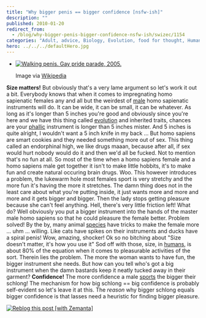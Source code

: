 ```yaml
---
title: "Why bigger penis == bigger confidence [nsfw-ish]"
description: ""
published: 2010-01-20
redirect_from:
  - /blog/why-bigger-penis-bigger-confidence-nsfw-ish/swizec/1154
categories: "Adult, advice, Biology, Evolution, food for thought, Human, intrigues, Male, Species, Uncategorized"
hero: ../../../defaultHero.jpg
---
```


- [![Walking penis. Gay pride parade, 2005.](http://swizec.com/blog/wp-content/uploads/2010/01/300px-2005_walking_penis.jpg "Walking penis. Gay pride parade, 2005.")](http://commons.wikipedia.org/wiki/Image:2005_walking_penis.jpg)

  Image via [Wikipedia](http://commons.wikipedia.org/wiki/Image:2005_walking_penis.jpg)

**Size matters!** But obviously that's a very lame argument so let's work it out a bit. Everybody knows that when it comes to impregnating homo sapienatic females any and all but the weirdest of [male](http://en.wikipedia.org/wiki/Male "Male") homo sapienatic instruments will do. It can be wide, it can be small, it can be whatever. As long as it's longer than 5 inches you're good and obviously since you're here and we have this thing called [evolution](http://en.wikipedia.org/wiki/Evolution "Evolution") and inherited traits, chances are your [phallic](http://en.wikipedia.org/wiki/Phallus "Phallus") instrument is longer than 5 inches mister. And 5 inches is quite alright, I wouldn't want a 5 inch knife in my back ... But homo sapiens are smart cookies and they needed something more out of sex. This thing called an endorphinal high, we like drugs maaan, because after all, if sex would hurt nobody would do it and then we'd all be fucked. Not to mention that's no fun at all. So most of the time when a homo sapiens female and a homo sapiens male get together it isn't to make little hobbits, it's to make fun and create natural occuring brain drugs. Woo. This however introduces a problem, the lukewarm hole most females sport is very stretchy and the more fun it's having the more it stretches. The damn thing does not in the least care about what you're putting inside, it just wants more and more and more and it gets bigger and bigger. Then the lady stops getting pleasure because she can't feel anything. Hell, there's very little friction left! What do? Well obviously you put a bigger instrument into the hands of the master male homo sapiens so that he could pleasure the female better. Problem solved! By the by, many animal [species](http://en.wikipedia.org/wiki/Species "Species") have tricks to make the female more ... uhm ... willing. Like cats have spikes on their instruments and ducks have a spiral penis! Wow, amazing, shocker! Ok so no bitching about "Size doesn't matter, it's how you use it" Sod off with those, size, in [humans](http://en.wikipedia.org/wiki/Human "Human"), is about 80% of the equation when it comes to pleasurable activities of the sort. Therein lies the problem. The more the woman wants to have fun, the bigger instrument she needs. But how can you tell who's got a big instrument when the damn bastards keep it neatly tucked away in their garment? **Confidence!** The more confidence a male [sports](http://en.wikipedia.org/wiki/Sport "Sport") the bigger their schlong! The mechanism for how big schlong == big confidence is probably self-evident so let's leave it at this. The _reason_ why bigger schlong equals bigger confidence is that lasses need a heuristic for finding bigger pleasure.

[![Reblog this post [with Zemanta]](http://img.zemanta.com/reblog_e.png?x-id=620b4d5a-69f5-487e-97eb-1b503a0ca9bf)](http://reblog.zemanta.com/zemified/620b4d5a-69f5-487e-97eb-1b503a0ca9bf/ "Reblog this post [with Zemanta]")
